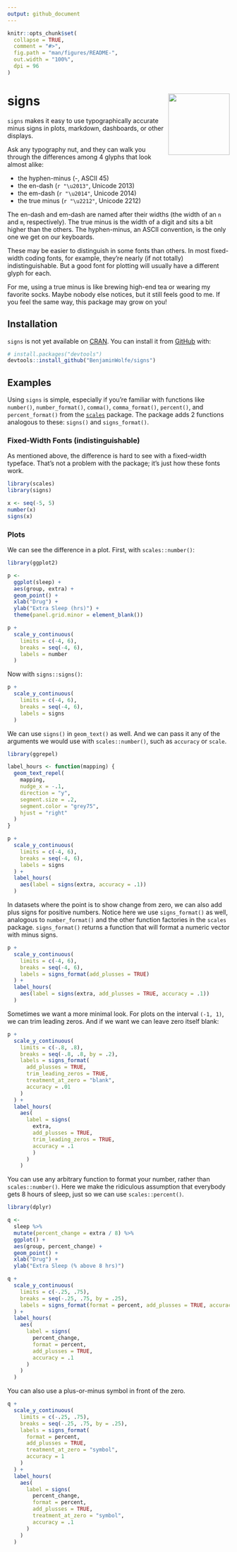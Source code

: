 ```yaml
---
output: github_document
---
```


<!-- README.md is generated from README.Rmd. Please edit that file -->

```r
knitr::opts_chunk$set(
  collapse = TRUE,
  comment = "#>",
  fig.path = "man/figures/README-",
  out.width = "100%",
  dpi = 96
)
```

# signs <a href='https://benjaminwolfe.github.io/signs/'><img src='man/figures/logo.png' align="right" height="139" /></a>

<!-- badges: start -->
<!-- badges: end -->

`signs` makes it easy to use typographically accurate minus signs
in plots, markdown, dashboards, or other displays.

Ask any typography nut, and they can walk you through the differences
among 4 glyphs that look almost alike:

* the hyphen-minus (-, ASCII 45)
* the en-dash (`r "\u2013"`, Unicode 2013)
* the em-dash (`r "\u2014"`, Unicode 2014)
* the true minus (`r "\u2212"`, Unicode 2212)

The en-dash and em-dash are named after their widths
(the width of an `n` and `m`, respectively).
The true minus is the width of a digit and sits a bit higher than the others.
The hyphen-minus, an ASCII convention, is the only one we get on our keyboards.

These may be easier to distinguish in some fonts than others.
In most fixed-width coding fonts, for example,
they're nearly (if not totally) indistinguishable.
But a good font for plotting will usually have a different glyph for each.

For me, using a true minus is like brewing high-end tea
or wearing my favorite socks.
Maybe nobody else notices, but it still feels good to me.
If you feel the same way, this package may grow on you!

## Installation

`signs` is not yet available on [CRAN](https://CRAN.R-project.org).
You can install it from [GitHub](https://github.com/BenjaminWolfe/signs) with:

``` r
# install.packages("devtools")
devtools::install_github("BenjaminWolfe/signs")
```

## Examples

Using `signs` is simple, especially if you're familiar
with functions like `number()`, `number_format()`,
`comma()`, `comma_format()`, `percent()`, and `percent_format()`
from the [`scales`](https://scales.r-lib.org/reference/number_format.html)
package.
The package adds 2 functions analogous to these: `signs()` and `signs_format()`.

### Fixed-Width Fonts (indistinguishable)

As mentioned above, the difference is hard to see with a fixed-width typeface.
That's not a problem with the package; it's just how these fonts work.

```r
library(scales)
library(signs)

x <- seq(-5, 5)
number(x)
signs(x)
```

### Plots

We can see the difference in a plot.
First, with `scales::number()`:

```r
library(ggplot2)

p <- 
  ggplot(sleep) +
  aes(group, extra) +
  geom_point() +
  xlab("Drug") +
  ylab("Extra Sleep (hrs)") +
  theme(panel.grid.minor = element_blank())

p +
  scale_y_continuous(
    limits = c(-4, 6),
    breaks = seq(-4, 6),
    labels = number
  )
```

Now with `signs::signs()`:

```r
p +
  scale_y_continuous(
    limits = c(-4, 6),
    breaks = seq(-4, 6),
    labels = signs
  )
```

We can use `signs()` in `geom_text()` as well.
And we can pass it any of the arguments we would use with `scales::number()`,
such as `accuracy` or `scale`.

```r
library(ggrepel)

label_hours <- function(mapping) {
  geom_text_repel(
    mapping,
    nudge_x = -.1,
    direction = "y",
    segment.size = .2,
    segment.color = "grey75",
    hjust = "right"
  )
}

p +
  scale_y_continuous(
    limits = c(-4, 6),
    breaks = seq(-4, 6),
    labels = signs
  ) +
  label_hours(
    aes(label = signs(extra, accuracy = .1))
  )
```

In datasets where the point is to show change from zero,
we can also add plus signs for positive numbers.
Notice here we use `signs_format()` as well,
analogous to `number_format()`
and the other function factories in the `scales` package.
`signs_format()` returns a function that will format a numeric vector
with minus signs.

```r
p +
  scale_y_continuous(
    limits = c(-4, 6),
    breaks = seq(-4, 6),
    labels = signs_format(add_plusses = TRUE)
  ) +
  label_hours(
    aes(label = signs(extra, add_plusses = TRUE, accuracy = .1))
  )
```

Sometimes we want a more minimal look.
For plots on the interval `(-1, 1)`, we can trim leading zeros.
And if we want we can leave zero itself blank:

```r
p +
  scale_y_continuous(
    limits = c(-.8, .8),
    breaks = seq(-.8, .8, by = .2),
    labels = signs_format(
      add_plusses = TRUE,
      trim_leading_zeros = TRUE,
      treatment_at_zero = "blank",
      accuracy = .01
    )
  ) +
  label_hours(
    aes(
      label = signs(
        extra,
        add_plusses = TRUE,
        trim_leading_zeros = TRUE,
        accuracy = .1
        )
      )
    )
```

You can use any arbitrary function to format your number,
rather than `scales::number()`.
Here we make the ridiculous assumption that everybody gets 8 hours of sleep,
just so we can use `scales::percent()`.

```r
library(dplyr)

q <- 
  sleep %>% 
  mutate(percent_change = extra / 8) %>% 
  ggplot() +
  aes(group, percent_change) +
  geom_point() +
  xlab("Drug") +
  ylab("Extra Sleep (% above 8 hrs)")

q +
  scale_y_continuous(
    limits = c(-.25, .75),
    breaks = seq(-.25, .75, by = .25),
    labels = signs_format(format = percent, add_plusses = TRUE, accuracy = 1)
  ) +
  label_hours(
    aes(
      label = signs(
        percent_change,
        format = percent,
        add_plusses = TRUE,
        accuracy = .1
      )
    )
  )
```

You can also use a plus-or-minus symbol in front of the zero.

```r
q +
  scale_y_continuous(
    limits = c(-.25, .75),
    breaks = seq(-.25, .75, by = .25),
    labels = signs_format(
      format = percent,
      add_plusses = TRUE,
      treatment_at_zero = "symbol",
      accuracy = 1
    )
  ) +
  label_hours(
    aes(
      label = signs(
        percent_change,
        format = percent,
        add_plusses = TRUE,
        treatment_at_zero = "symbol",
        accuracy = .1
      )
    )
  )
```

